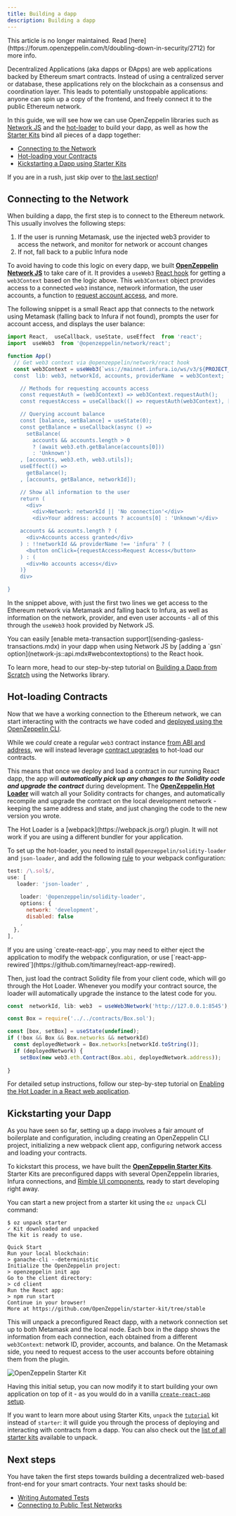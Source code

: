 ```yaml
---
title: Building a dapp
description: Building a dapp
---
```


<Callout type='warn'>
This article is no longer maintained. Read [here](https://forum.openzeppelin.com/t/doubling-down-in-security/2712) for more info.
</Callout>

Decentralized Applications (aka dapps or ÐApps) are web applications backed by Ethereum smart contracts. Instead of using a centralized server or database, these applications rely on the blockchain as a consensus and coordination layer. This leads to potentially unstoppable applications: anyone can spin up a copy of the frontend, and freely connect it to the public Ethereum network.

In this guide, we will see how we can use OpenZeppelin libraries such as [Network JS](network-js::index.mdx) and the [hot-loader](https://github.com/OpenZeppelin/solidity-loader) to build your dapp, as well as how the [Starter Kits](starter-kits::index.mdx) bind all pieces of a dapp together:

* [Connecting to the Network](#connecting-to-the-network)
* [Hot-loading your Contracts](#hot-loading-contracts)
* [Kickstarting a Dapp using Starter Kits](#kickstarting-your-dapp)

If you are in a rush, just skip over to [the last section](#kickstarting-your-dapp)!

## Connecting to the Network

When building a dapp, the first step is to connect to the Ethereum network. This usually involves the following steps:

1. If the user is running Metamask, use the injected web3 provider to access the network, and monitor for network or account changes
2. If not, fall back to a public Infura node

To avoid having to code this logic on every dapp, we built [**OpenZeppelin Network JS**](network-js::index.mdx) to take care of it. It provides a `useWeb3` [React hook](https://reactjs.org/docs/hooks-intro.html) for getting a `web3Context` based on the logic above. This `web3Context` object provides access to a connected `web3` instance, network information, the user accounts, a function to [request account access](https://github.com/ethereum/EIPs/blob/master/EIPS/eip-1102.md), and more.

The following snippet is a small React app that connects to the network using Metamask (falling back to Infura if not found), prompts the user for account access, and displays the user balance:

```js
import React,  useCallback, useState, useEffect  from 'react';
import  useWeb3  from '@openzeppelin/network/react';

function App() 
  // Get web3 context via @openzeppelin/network/react hook
  const web3Context = useWeb3(`wss://mainnet.infura.io/ws/v3/${PROJECT_ID`);
  const  lib: web3, networkId, accounts, providerName  = web3Context;

    // Methods for requesting accounts access
    const requestAuth = (web3Context) => web3Context.requestAuth();
    const requestAccess = useCallback(() => requestAuth(web3Context), []);

    // Querying account balance
    const [balance, setBalance] = useState(0);
    const getBalance = useCallback(async () => 
      setBalance(
        accounts && accounts.length > 0
        ? (await web3.eth.getBalance(accounts[0]))
        : 'Unknown')
    , [accounts, web3.eth, web3.utils]);
    useEffect(() => 
      getBalance();
    , [accounts, getBalance, networkId]);

    // Show all information to the user
    return (
      <div>
        <div>Network: networkId || 'No connection'</div>
        <div>Your address: accounts ? accounts[0] : 'Unknown'</div>

    accounts && accounts.length ? (
      <div>Accounts access granted</div>
    ) : !!networkId && providerName !== 'infura' ? (
      <button onClick={requestAccess>Request Access</button>
    ) : (
      <div>No accounts access</div>
    )}
    div>

}
```

In the snippet above, with just the first two lines we get access to the Ethereum network via Metamask and falling back to Infura, as well as information on the network, provider, and even user accounts - all of this through the `useWeb3` hook provided by Network JS.

<Callout>
You can easily [enable meta-transaction support](sending-gasless-transactions.mdx) in your dapp when using Network JS by [adding a `gsn` option](network-js::api.mdx#webcontextoptions) to the React hook.
</Callout>

To learn more, head to our step-by-step tutorial on [Building a Dapp from Scratch](network-js::building-a-dapp-from-scratch.mdx) using the Networks library.

## Hot-loading Contracts

Now that we have a working connection to the Ethereum network, we can start interacting with the contracts we have coded and [deployed using the OpenZeppelin CLI](deploying-and-interacting.mdx).

While we _could_ create a regular `web3` contract instance [from ABI and address](contract-loader::index.mdx), we will instead leverage [contract upgrades](upgrading-smart-contracts.mdx) to hot-load our contracts.

This means that once we deploy and load a contract in our running React dapp, the app will ***automatically pick up any changes to the Solidity code and upgrade the contract*** during development. The [**OpenZeppelin Hot Loader**](https://github.com/OpenZeppelin/solidity-loader) will watch all your Solidity contracts for changes, and automatically recompile and upgrade the contract on the local development network - keeping the same address and state, and just changing the code to the new version you wrote.

<Callout>
The Hot Loader is a [webpack](https://webpack.js.org/) plugin. It will not work if you are using a different bundler for your application.
</Callout>

To set up the hot-loader, you need to install `@openzeppelin/solidity-loader` and `json-loader`, and add the following [rule](https://webpack.js.org/configuration/module/#rule) to your webpack configuration:

```js
test: /\.sol$/,
use: [
   loader: 'json-loader' ,
  
    loader: '@openzeppelin/solidity-loader',
    options: {
      network: 'development',
      disabled: false
    ,
  },
],
```

<Callout>
If you are using `create-react-app`, you may need to either eject the application to modify the webpack configuration, or use [`react-app-rewired`](https://github.com/timarney/react-app-rewired).
</Callout>

Then, just load the contract Solidity file from your client code, which will go through the Hot Loader. Whenever you modify your contract source, the loader will automatically upgrade the instance to the latest code for you.

```js
const  networkId, lib: web3  = useWeb3Network('http://127.0.0.1:8545');

const Box = require('../../contracts/Box.sol');

const [box, setBox] = useState(undefined);
if (!box && Box && Box.networks && networkId) 
  const deployedNetwork = Box.networks[networkId.toString()];
  if (deployedNetwork) {
    setBox(new web3.eth.Contract(Box.abi, deployedNetwork.address));
  
}
```

For detailed setup instructions, follow our step-by-step tutorial on [Enabling the Hot Loader in a React web application](https://forum.openzeppelin.com/t/building-an-openzeppelin-dapp-with-solidity-hot-loader/1843).

## Kickstarting your Dapp

As you have seen so far, setting up a dapp involves a fair amount of boilerplate and configuration, including creating an OpenZeppelin CLI project, initializing a new webpack client app, configuring network access and loading your contracts.

To kickstart this process, we have built the [**OpenZeppelin Starter Kits**](starter-kits::index.mdx). Starter Kits are preconfigured dapps with several OpenZeppelin libraries, Infura connections, and [Rimble UI components](https://github.com/ConsenSys/rimble-ui), ready to start developing right away.

You can start a new project from a starter kit using the `oz unpack` CLI command:

```console
$ oz unpack starter
✓ Kit downloaded and unpacked
The kit is ready to use.

Quick Start
Run your local blockchain:
> ganache-cli --deterministic
Initialize the OpenZeppelin project:
> openzeppelin init app
Go to the client directory:
> cd client
Run the React app:
> npm run start
Continue in your browser!
More at https://github.com/OpenZeppelin/starter-kit/tree/stable
```

This will unpack a preconfigured React dapp, with a network connection set up to both Metamask and the local node. Each box in the dapp shows the information from each connection, each obtained from a different `web3Context`: network ID, provider, accounts, and balance. On the Metamask side, you need to request access to the user accounts before obtaining them from the plugin.

![OpenZeppelin Starter Kit](/StarterKit.png)

Having this initial setup, you can now modify it to start building your own application on top of it - as you would do in a vanilla [`create-react-app` setup](https://create-react-app.dev/).

If you want to learn more about using Starter Kits, `unpack` the [`tutorial`](starter-kits::tutorial.mdx) kit instead of `starter`: it will guide you through the process of deploying and interacting with contracts from a dapp. You can also check out the [list of all starter kits](starter-kits::list.mdx) available to unpack.

## Next steps

You have taken the first steps towards building a decentralized web-based front-end for your smart contracts. Your next tasks should be:

* [Writing Automated Tests](writing-automated-tests.mdx)
* [Connecting to Public Test Networks](connecting-to-public-test-networks.mdx)
